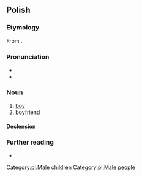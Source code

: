 ==Polish==

===Etymology===
From {{affix|pl|chłop|-ak}}.

===Pronunciation===
* {{pl-IPA}}
* {{audio|pl|pl-chłopak.ogg|audio}}

===Noun===
{{pl-noun|m-pr|dim=chłopiec}}

# [[boy]]
# [[boyfriend]]

====Declension====
{{pl-decl-noun-masc-pers|chłopa|k|[[chłopacy]]/[[chłopaki]]}}

===Further reading===
* {{R:PWN}}

[[Category:pl:Male children]]
[[Category:pl:Male people]]